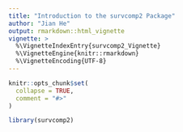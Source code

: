 ```yaml
---
title: "Introduction to the survcomp2 Package"
author: "Jian He"
output: rmarkdown::html_vignette
vignette: >
  %\VignetteIndexEntry{survcomp2_Vignette}
  %\VignetteEngine{knitr::rmarkdown}
  %\VignetteEncoding{UTF-8}
---
```


```r
knitr::opts_chunk$set(
  collapse = TRUE,
  comment = "#>"
)
```

```r
library(survcomp2)
```
